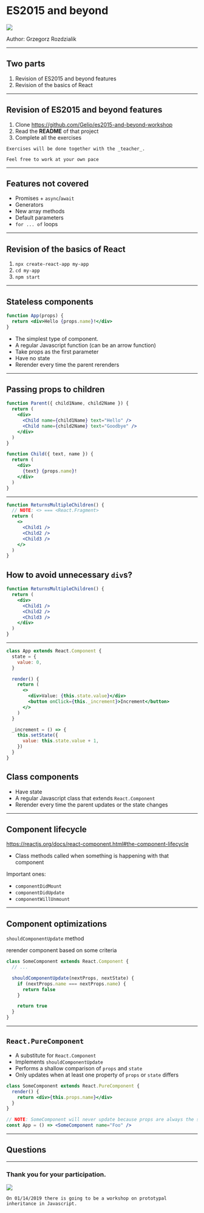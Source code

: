 

<Head>
  <title>ES2015 and beyond</title>
</Head>

# ES2015 and beyond

<ImageWithLabel label="Jak żyć na froncie?">
  <img src="./static/logo-jak-zyc-na-froncie.png" />
</ImageWithLabel>

Author: Grzegorz Rozdzialik

---

## Two parts

1. Revision of ES2015 and beyond features
2. Revision of the basics of React

---

## Revision of ES2015 and beyond features

1. Clone
   https://github.com/Gelio/es2015-and-beyond-workshop
2. Read the **README** of that project
3. Complete all the exercises

```notes
Exercises will be done together with the _teacher_.

Feel free to work at your own pace
```

---

## Features not covered

- Promises + `async`/`await`
- Generators
- New array methods
- Default parameters
- `for ... of` loops

---

## Revision of the basics of React

1. `npx create-react-app my-app`
2. `cd my-app`
3. `npm start`

---

## Stateless components

```jsx
function App(props) {
  return <div>Hello {props.name}!</div>
}
```

- The simplest type of component.
- A regular Javascript function (can be an arrow function)
- Take props as the first parameter
- Have no state
- Rerender every time the parent rerenders

---

## Passing props to children

```jsx
function Parent({ child1Name, child2Name }) {
  return (
    <div>
      <Child name={child1Name} text="Hello" />
      <Child name={child2Name} text="Goodbye" />
    </div>
  )
}

function Child({ text, name }) {
  return (
    <div>
      {text} {props.name}!
    </div>
  )
}
```

---


```jsx
function ReturnsMultipleChildren() {
  // NOTE: <> === <React.Fragment>
  return (
    <>
      <Child1 />
      <Child2 />
      <Child3 />
    </>
  )
}
```

## How to avoid unnecessary `div`s?

```jsx
function ReturnsMultipleChildren() {
  return (
    <div>
      <Child1 />
      <Child2 />
      <Child3 />
    </div>
  )
}
```

---


```jsx
class App extends React.Component {
  state = {
    value: 0,
  }

  render() {
    return (
      <>
        <div>Value: {this.state.value}</div>
        <button onClick={this._increment}>Increment</button>
      </>
    )
  }

  _increment = () => {
    this.setState({
      value: this.state.value + 1,
    })
  }
}
```

## Class components

- Have state
- A regular Javascript class that extends `React.Component`
- Rerender every time the parent updates or the state changes

---

## Component lifecycle

https://reactjs.org/docs/react-component.html#the-component-lifecycle

- Class methods called when something is happening with that component

Important ones:

- `componentDidMount`
- `componentDidUpdate`
- `componentWillUnmount`

---

## Component optimizations

`shouldComponentUpdate` method

rerender component based on some criteria

```jsx
class SomeComponent extends React.Component {
  // ...

  shouldComponentUpdate(nextProps, nextState) {
    if (nextProps.name === nextProps.name) {
      return false
    }

    return true
  }
}
```

---

## `React.PureComponent`

- A substitute for `React.Component`
- Implements `shouldComponentUpdate`
- Performs a shallow comparison of `props` and `state`
- Only updates when at least one property of `props` or `state` differs

```jsx
class SomeComponent extends React.PureComponent {
  render() {
    return <div>{this.props.name}</div>
  }
}

// NOTE: SomeComponent will never update because props are always the same
const App = () => <SomeComponent name="Foo" />
```

---

## Questions

---

### Thank you for your participation.

<ImageWithLabel label="Jak żyć na froncie?">
  <img src="./static/logo-jak-zyc-na-froncie.png" />
</ImageWithLabel>

```notes
On 01/14/2019 there is going to be a workshop on prototypal inheritance in Javascript.
```
